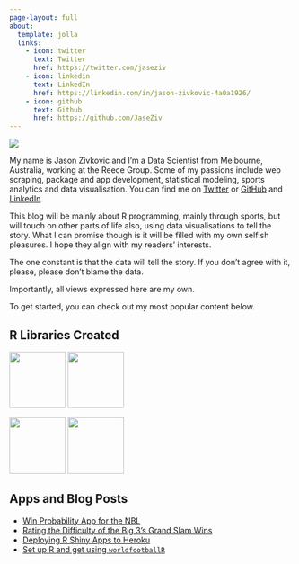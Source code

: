 ```yaml
---
page-layout: full
about:
  template: jolla
  links:
    - icon: twitter
      text: Twitter
      href: https://twitter.com/jaseziv
    - icon: linkedin
      text: LinkedIn
      href: https://linkedin.com/in/jason-zivkovic-4a0a1926/
    - icon: github
      text: Github
      href: https://github.com/JaseZiv
---
```


::: {.grid}
::: {.g-col-12 .g-col-md-6}
![](profile.jpg)
:::

::: {#aboout-text .g-col-12 .g-col-md-6}
My name is Jason Zivkovic and I'm a Data Scientist from Melbourne, Australia, working at the Reece Group. Some of my passions include web scraping, package and app development, statistical modeling, sports analytics and data visualisation. You can find me on [Twitter](https://twitter.com/jaseziv) or [GitHub](https://github.com/JaseZiv) and [LinkedIn](https://linkedin.com/in/jason-zivkovic-4a0a1926/).

This blog will be mainly about R programming, mainly through sports, but will touch on other parts of life also, using data visualisations to tell the story. What I can promise though is it will be filled with my own selfish pleasures. I hope they align with my readers' interests.

The one constant is that the data will tell the story. If you don't agree with it, please, please don't blame the data.

Importantly, all views expressed here are my own.

To get started, you can check out my most popular content below.
:::

::: {.g-col-12 .g-col-md-5 .g-start-md-2}
# R Libraries Created

[<img src="pages/worldfootballR_hex.png" width="100" height="100"/>](https://jaseziv.github.io/worldfootballR/) [<img src="pages/chessR_hex.png" width="100" height="100"/>](https://jaseziv.github.io/chessR/)

[<img src="pages/nblR_hex.png" href="https://jaseziv.github.io/worldfootballR/" width="100" height="100"/>](https://jaseziv.github.io/nblR/) [<img src="pages/bettRtab_hex.png" href="https://jaseziv.github.io/worldfootballR/" width="100" height="100"/>](https://jaseziv.github.io/bettRtab/)
:::

::: {.g-col-12 .g-col-md-5}
# Apps and Blog Posts

-   [Win Probability App for the NBL](https://nbl-r-shiny.herokuapp.com/)
-   [Rating the Difficulty of the Big 3's Grand Slam Wins](http://localhost:3615/blog/big3-grand-slam-difficulty/)
-   [Deploying R Shiny Apps to Heroku](http://localhost:3615/blog/deploy-r-shiny-heroku-docker-github-actions/)
-   [Set up R and get using `worldfootballR`](http://localhost:3615/blog/extract-data-using-worldfootballR/)
:::
:::

